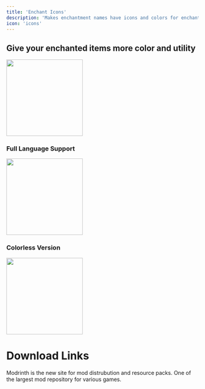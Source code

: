 ```yaml
---
title: 'Enchant Icons'
description: 'Makes enchantment names have icons and colors for enchanted books and items and colored enchanting'
icon: 'icons'
---
```


## Give your enchanted items more color and utility
<img height="200" noZoom src="/images/ei-banner.png" />

### Full Language Support
<img height="200" noZoom src="/images/ei-language.png" />

### Colorless Version
<img height="200" noZoom src="/images/ei-colorless.png" />

# Download Links

<CardGroup cols={2}>
  <Card 
    title="Modrinth Download Link"
    icon= "download"
    href="https://modrinth.com/resourcepack/enchant-icons-countxd"
  >
    Modrinth is the new site for mod distrubution and resource packs.
  </Card>
  <Card
    title="Curseforge Download Link"
    icon="download"
    href="https://www.curseforge.com/minecraft/texture-packs/enchant-icons-countxd"
  >
    One of the largest mod repository for various games.
  </Card>
</CardGroup>